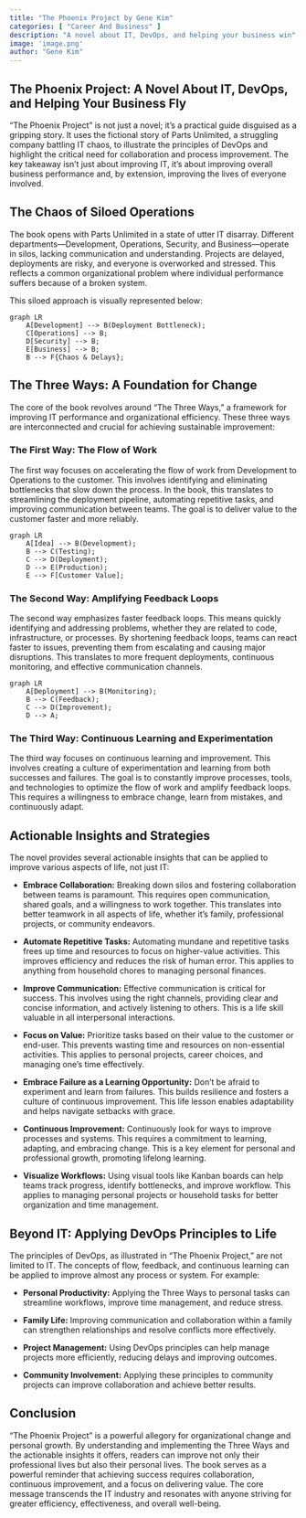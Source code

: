 ```yaml
---
title: "The Phoenix Project by Gene Kim"
categories: [ "Career And Business" ]
description: "A novel about IT, DevOps, and helping your business win"
image: 'image.png'
author: "Gene Kim"
---
```

## The Phoenix Project: A Novel About IT, DevOps, and Helping Your Business Fly

"The Phoenix Project" is not just a novel; it's a practical guide disguised as a gripping story.  It uses the fictional story of Parts Unlimited, a struggling company battling IT chaos, to illustrate the principles of DevOps and highlight the critical need for collaboration and process improvement.  The key takeaway isn't just about improving IT, it's about improving overall business performance and, by extension, improving the lives of everyone involved.

## The Chaos of Siloed Operations

The book opens with Parts Unlimited in a state of utter IT disarray.  Different departments—Development, Operations, Security, and Business—operate in silos, lacking communication and understanding.  Projects are delayed, deployments are risky, and everyone is overworked and stressed. This reflects a common organizational problem where individual performance suffers because of a broken system.  

This siloed approach is visually represented below:

```mermaid
graph LR
    A[Development] --> B(Deployment Bottleneck);
    C[Operations] --> B;
    D[Security] --> B;
    E[Business] --> B;
    B --> F{Chaos & Delays};
```

## The Three Ways: A Foundation for Change

The core of the book revolves around "The Three Ways," a framework for improving IT performance and organizational efficiency. These three ways are interconnected and crucial for achieving sustainable improvement:


### The First Way: The Flow of Work

The first way focuses on accelerating the flow of work from Development to Operations to the customer.  This involves identifying and eliminating bottlenecks that slow down the process.  In the book, this translates to streamlining the deployment pipeline, automating repetitive tasks, and improving communication between teams.  The goal is to deliver value to the customer faster and more reliably.

```mermaid
graph LR
    A[Idea] --> B(Development);
    B --> C(Testing);
    C --> D(Deployment);
    D --> E(Production);
    E --> F[Customer Value];
```

### The Second Way: Amplifying Feedback Loops

The second way emphasizes faster feedback loops.  This means quickly identifying and addressing problems, whether they are related to code, infrastructure, or processes.  By shortening feedback loops, teams can react faster to issues, preventing them from escalating and causing major disruptions.  This translates to more frequent deployments, continuous monitoring, and effective communication channels.

```mermaid
graph LR
    A[Deployment] --> B(Monitoring);
    B --> C(Feedback);
    C --> D(Improvement);
    D --> A;
```

### The Third Way: Continuous Learning and Experimentation

The third way focuses on continuous learning and improvement.  This involves creating a culture of experimentation and learning from both successes and failures.  The goal is to constantly improve processes, tools, and technologies to optimize the flow of work and amplify feedback loops.  This requires a willingness to embrace change, learn from mistakes, and continuously adapt.

##  Actionable Insights and Strategies

The novel provides several actionable insights that can be applied to improve various aspects of life, not just IT:

* **Embrace Collaboration:**  Breaking down silos and fostering collaboration between teams is paramount.  This requires open communication, shared goals, and a willingness to work together. This translates into better teamwork in all aspects of life, whether it's family, professional projects, or community endeavors.


* **Automate Repetitive Tasks:**  Automating mundane and repetitive tasks frees up time and resources to focus on higher-value activities.  This improves efficiency and reduces the risk of human error.  This applies to anything from household chores to managing personal finances.


* **Improve Communication:**  Effective communication is critical for success.  This involves using the right channels, providing clear and concise information, and actively listening to others. This is a life skill valuable in all interpersonal interactions.


* **Focus on Value:** Prioritize tasks based on their value to the customer or end-user. This prevents wasting time and resources on non-essential activities. This applies to personal projects, career choices, and managing one's time effectively.


* **Embrace Failure as a Learning Opportunity:**  Don't be afraid to experiment and learn from failures. This builds resilience and fosters a culture of continuous improvement. This life lesson enables adaptability and helps navigate setbacks with grace.


* **Continuous Improvement:**  Continuously look for ways to improve processes and systems.  This requires a commitment to learning, adapting, and embracing change. This is a key element for personal and professional growth, promoting lifelong learning.


* **Visualize Workflows:**  Using visual tools like Kanban boards can help teams track progress, identify bottlenecks, and improve workflow.  This applies to managing personal projects or household tasks for better organization and time management.


##  Beyond IT: Applying DevOps Principles to Life

The principles of DevOps, as illustrated in "The Phoenix Project," are not limited to IT.  The concepts of flow, feedback, and continuous learning can be applied to improve almost any process or system.  For example:

* **Personal Productivity:**  Applying the Three Ways to personal tasks can streamline workflows, improve time management, and reduce stress.

* **Family Life:**  Improving communication and collaboration within a family can strengthen relationships and resolve conflicts more effectively.

* **Project Management:**  Using DevOps principles can help manage projects more efficiently, reducing delays and improving outcomes.

* **Community Involvement:**  Applying these principles to community projects can improve collaboration and achieve better results.

## Conclusion

"The Phoenix Project" is a powerful allegory for organizational change and personal growth.  By understanding and implementing the Three Ways and the actionable insights it offers, readers can improve not only their professional lives but also their personal lives. The book serves as a powerful reminder that achieving success requires collaboration, continuous improvement, and a focus on delivering value.  The core message transcends the IT industry and resonates with anyone striving for greater efficiency, effectiveness, and overall well-being.


